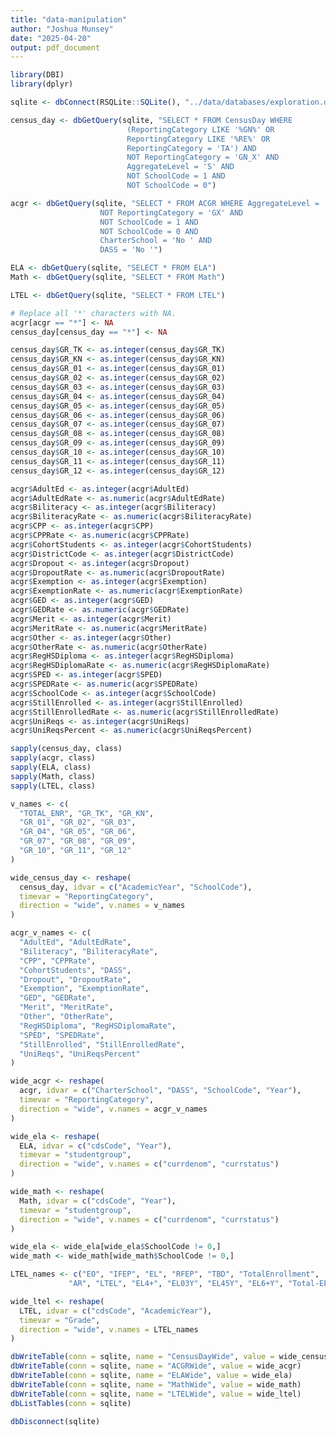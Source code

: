---
title: "data-manipulation"
author: "Joshua Munsey"
date: "2025-04-20"
output: pdf_document
---

```{r setup, include=FALSE}
library(DBI)
library(dplyr)

sqlite <- dbConnect(RSQLite::SQLite(), "../data/databases/exploration.db")
```

```{r data_load}
census_day <- dbGetQuery(sqlite, "SELECT * FROM CensusDay WHERE 
                          (ReportingCategory LIKE '%GN%' OR 
                          ReportingCategory LIKE '%RE%' OR
                          ReportingCategory = 'TA') AND 
                          NOT ReportingCategory = 'GN_X' AND
                          AggregateLevel = 'S' AND
                          NOT SchoolCode = 1 AND
                          NOT SchoolCode = 0")

acgr <- dbGetQuery(sqlite, "SELECT * FROM ACGR WHERE AggregateLevel = 'S' AND
                    NOT ReportingCategory = 'GX' AND
                    NOT SchoolCode = 1 AND
                    NOT SchoolCode = 0 AND
                    CharterSchool = 'No ' AND
                    DASS = 'No '")

ELA <- dbGetQuery(sqlite, "SELECT * FROM ELA")
Math <- dbGetQuery(sqlite, "SELECT * FROM Math")

LTEL <- dbGetQuery(sqlite, "SELECT * FROM LTEL")

# Replace all '*' characters with NA.
acgr[acgr == "*"] <- NA
census_day[census_day == "*"] <- NA
```

```{r convert_col_types}
census_day$GR_TK <- as.integer(census_day$GR_TK)
census_day$GR_KN <- as.integer(census_day$GR_KN)
census_day$GR_01 <- as.integer(census_day$GR_01)
census_day$GR_02 <- as.integer(census_day$GR_02)
census_day$GR_03 <- as.integer(census_day$GR_03)
census_day$GR_04 <- as.integer(census_day$GR_04)
census_day$GR_05 <- as.integer(census_day$GR_05)
census_day$GR_06 <- as.integer(census_day$GR_06)
census_day$GR_07 <- as.integer(census_day$GR_07)
census_day$GR_08 <- as.integer(census_day$GR_08)
census_day$GR_09 <- as.integer(census_day$GR_09)
census_day$GR_10 <- as.integer(census_day$GR_10)
census_day$GR_11 <- as.integer(census_day$GR_11)
census_day$GR_12 <- as.integer(census_day$GR_12)

acgr$AdultEd <- as.integer(acgr$AdultEd)
acgr$AdultEdRate <- as.numeric(acgr$AdultEdRate)
acgr$Biliteracy <- as.integer(acgr$Biliteracy)
acgr$BiliteracyRate <- as.numeric(acgr$BiliteracyRate)
acgr$CPP <- as.integer(acgr$CPP)
acgr$CPPRate <- as.numeric(acgr$CPPRate)
acgr$CohortStudents <- as.integer(acgr$CohortStudents)
acgr$DistrictCode <- as.integer(acgr$DistrictCode)
acgr$Dropout <- as.integer(acgr$Dropout)
acgr$DropoutRate <- as.numeric(acgr$DropoutRate)
acgr$Exemption <- as.integer(acgr$Exemption)
acgr$ExemptionRate <- as.numeric(acgr$ExemptionRate)
acgr$GED <- as.integer(acgr$GED)
acgr$GEDRate <- as.numeric(acgr$GEDRate)
acgr$Merit <- as.integer(acgr$Merit)
acgr$MeritRate <- as.numeric(acgr$MeritRate)
acgr$Other <- as.integer(acgr$Other)
acgr$OtherRate <- as.numeric(acgr$OtherRate)
acgr$RegHSDiploma <- as.integer(acgr$RegHSDiploma)
acgr$RegHSDiplomaRate <- as.numeric(acgr$RegHSDiplomaRate)
acgr$SPED <- as.integer(acgr$SPED)
acgr$SPEDRate <- as.numeric(acgr$SPEDRate)
acgr$SchoolCode <- as.integer(acgr$SchoolCode)
acgr$StillEnrolled <- as.integer(acgr$StillEnrolled)
acgr$StillEnrolledRate <- as.numeric(acgr$StillEnrolledRate)
acgr$UniReqs <- as.integer(acgr$UniReqs)
acgr$UniReqsPercent <- as.numeric(acgr$UniReqsPercent)

sapply(census_day, class)
sapply(acgr, class)
sapply(ELA, class)
sapply(Math, class)
sapply(LTEL, class)
```

```{r widen_df}
v_names <- c(
  "TOTAL_ENR", "GR_TK", "GR_KN", 
  "GR_01", "GR_02", "GR_03", 
  "GR_04", "GR_05", "GR_06", 
  "GR_07", "GR_08", "GR_09", 
  "GR_10", "GR_11", "GR_12"
)

wide_census_day <- reshape(
  census_day, idvar = c("AcademicYear", "SchoolCode"),
  timevar = "ReportingCategory", 
  direction = "wide", v.names = v_names 
)

acgr_v_names <- c(
  "AdultEd", "AdultEdRate",
  "Biliteracy", "BiliteracyRate",
  "CPP", "CPPRate",
  "CohortStudents", "DASS",
  "Dropout", "DropoutRate",
  "Exemption", "ExemptionRate",
  "GED", "GEDRate",
  "Merit", "MeritRate",
  "Other", "OtherRate",
  "RegHSDiploma", "RegHSDiplomaRate",
  "SPED", "SPEDRate",
  "StillEnrolled", "StillEnrolledRate",
  "UniReqs", "UniReqsPercent"
)

wide_acgr <- reshape(
  acgr, idvar = c("CharterSchool", "DASS", "SchoolCode", "Year"),
  timevar = "ReportingCategory",
  direction = "wide", v.names = acgr_v_names
)

wide_ela <- reshape(
  ELA, idvar = c("cdsCode", "Year"),
  timevar = "studentgroup",
  direction = "wide", v.names = c("currdenom", "currstatus")
)

wide_math <- reshape(
  Math, idvar = c("cdsCode", "Year"),
  timevar = "studentgroup",
  direction = "wide", v.names = c("currdenom", "currstatus")
)

wide_ela <- wide_ela[wide_ela$SchoolCode != 0,]
wide_math <- wide_math[wide_math$SchoolCode != 0,]

LTEL_names <- c("EO", "IFEP", "EL", "RFEP", "TBD", "TotalEnrollment",
             "AR", "LTEL", "EL4+", "EL03Y", "EL45Y", "EL6+Y", "Total-EE")

wide_ltel <- reshape(
  LTEL, idvar = c("cdsCode", "AcademicYear"),
  timevar = "Grade",
  direction = "wide", v.names = LTEL_names
)
```

```{r write_table}
dbWriteTable(conn = sqlite, name = "CensusDayWide", value = wide_census_day)
dbWriteTable(conn = sqlite, name = "ACGRWide", value = wide_acgr)
dbWriteTable(conn = sqlite, name = "ELAWide", value = wide_ela)
dbWriteTable(conn = sqlite, name = "MathWide", value = wide_math)
dbWriteTable(conn = sqlite, name = "LTELWide", value = wide_ltel)
dbListTables(conn = sqlite)
```

```{r cleanup, include=FALSE}
dbDisconnect(sqlite)
```